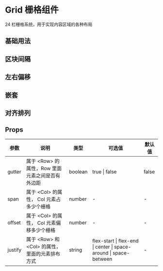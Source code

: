 # Grid 栅格组件

24 栏栅格系统，用于实现内容区域的各种布局

## 基础用法


<DemoBase />

## 区块间隔


<DemoBlock />

## 左右偏移


<Demooffset />

## 嵌套


<DemoNest />

## 对齐排列


<DemoJustify />

## Props

| 参数    | 说明                                                   | 类型    | 可选值                                                            | 默认值 |
| ------- | ------------------------------------------------------ | ------- | ----------------------------------------------------------------- | ------ |
| gutter  | 属于 &#60;Row> 的属性，Row 里面元素之间是否有外边距    | boolean | true \| false                                                     | false  |
| span    | 属于 &#60;Col> 的属性， Col 元素占多少个栅格           | number  | -                                                                 | -      |
| offset  | 属于 &#60;Col> 的属性， Col 元素偏移多少个栅格         | number  | -                                                                 | -      |
| justify | 属于 &#60;Row> 和 &#60;Col> 的属性，里面的元素排布方式 | string  | flex-start \| flex-end \| center \| space-around \| space-between | -      |
